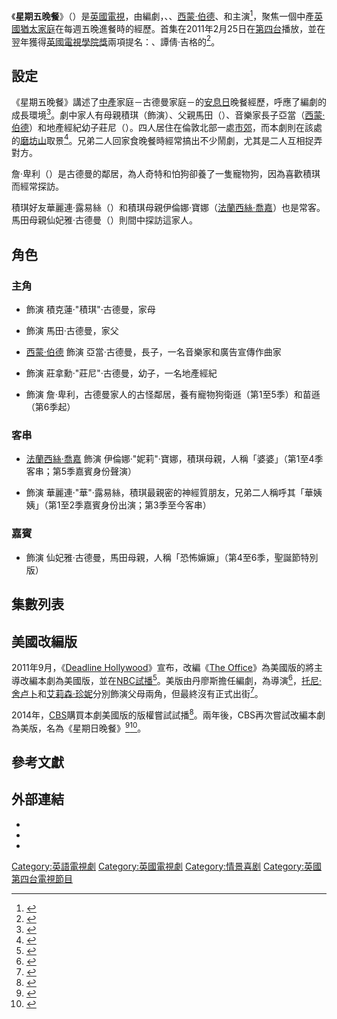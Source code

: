 {{Infobox television
| show_name = 星期五晚餐
| eng_name = ''Friday Night Dinner''
| image = Friday night dinner.png
| caption = 開場畫面
| genre = [[黑色幽默|黑色幽默]]、{{tsl|en|Cringe comedy|尷尬喜劇}}、滑稽鬧劇、[[情景喜剧|情景喜剧]]、粗俗鬧劇
| creator = {{tsl|en|Robert Popper|羅拔·朴伯}}
| writer = 羅拔·朴伯
| director = {{tsl|en|Steve Bendelack|史蒂夫·班德力}}、{{tsl|en|Martin Dennis|馬田·丹尼斯}}
| starring = {{tsl|en|Tamsin Greig|譚倩·吉格}}、{{tsl|en|Paul Ritter (actor)|保羅·烈達}}、[[西蒙·伯德|西蒙·伯德]]、{{tsl|en|Tom Rosenthal (actor)|湯·羅笙杜}}、{{tsl|en|Mark Heap|馬克·協普}}
| country = {{GBR}}
| language = [[英語|英語]]
| num_seasons = 6
| num_episodes = 37
| list_episodes = <!--List of Friday Night Dinner episodes-->
| executive_producer = {{tsl|en|Nira Park|妮娜·柏嘉}}、嘉露蓮·麗蒂、{{tsl|en|Kenton Allen|堅頓·亞倫}}
| producer = 羅拔·朴伯
| location = [[倫敦|倫敦]]
| runtime = 21至25分鐘
| company = 朴伯電視公司、{{tsl|en|Big Talk Productions|高談闊論製作公司}}
| interlude = {{tsl|en|Meddle (song)|Meddle}}<br><small>（{{tsl|en|Little Boots|Little Boots}}主唱）</small><br>Fot i hose<br><small>（{{tsl|en|Casiokids|Casiokids}}主唱）</small><br>{{tsl|en|1901 (song)|1901}}<br><small>（{{tsl|en|Phoenix (band)||Phoenix}}主唱）</small><br>Believe E.S.P.<br><small>（Deerhoof主唱）</small><br>Walk The Line<small>（Original Mix）</small><br><small>（{{tsl|en|Dani Siciliano|丹妮·西西里安露}}主唱）（第4季起）</small>
| opentheme = {{tsl|en|Animal (Miike Snow song)||Animal}}<br><small>（Punks Jump Up Remix）</small>
| singer = {{tsl|en|Miike Snow|米克史奴}}
| distributor = {{tsl|en|BBC Studios|BBC製片廠}}
| channel = [[第四台_(英國)|第四台]]
| picture_format = [[1080i|1080i]]（[[高清电视|高清电视]]）
| audio_format = [[立體聲|立體聲]]
| first_aired = {{Start date|2011|2|25}}
| last_aired = 
}}
《'''星期五晚餐'''》（{{lang-en|''Friday Night Dinner''}}）是[[英國電視|英國電視]]{{tsl|en|British sitcom|英國情景喜剧|情景喜剧}}，由{{tsl|en|Robert Popper|羅拔·朴伯}}編劇，{{tsl|en|Tamsin Greig|譚倩·吉格}}、{{tsl|en|Paul Ritter (actor)|保羅·烈達}}、[[西蒙·伯德|西蒙·伯德]]、{{tsl|en|Tom Rosenthal (actor)|湯·羅笙杜}}和{{tsl|en|Mark Heap|馬克·協普}}主演<ref>{{cite web|url=https://www.theguardian.com/media/2010/feb/12/channel4-television|title=Tamsin Greig and Pulling's Paul Ritter to star in Channel 4 comedy|last=Plunkett|first=John|date=2010-02-12|publisher=The Guardian|accessdate=2011-02-13|archive-date=2020-05-29|archive-url=https://web.archive.org/web/20200529140134/https://www.theguardian.com/media/2010/feb/12/channel4-television|dead-url=no}}</ref>，聚焦一個中產[[英國猶太人|英國猶太家庭]]在每週五晚進餐時的經歷。首集在2011年2月25日在[[第四台_(英國)|第四台]]播放，並在翌年獲得[[英國電視學院獎|英國電視學院獎]]兩項提名：{{tsl|en|British Academy Television Award for Best Scripted Comedy|英國電視學院獎最佳喜劇劇本|最佳情景喜劇}}、譚倩·吉格的{{tsl|en|British Academy Television Award for Best Female Comedy Performance|英國電視學院獎最佳喜劇女演員|最佳喜劇女演員}}<ref>{{cite web|url=http://www.bafta.org/television/awards/television-awards-winners-in-2012|title=Television Awards Winners in 2012|date=2012-04-24|publisher=[[英国电影和电视艺术学院|BAFTA]]|accessdate=2020-04-26|archive-date=2015-01-22|archive-url=https://web.archive.org/web/20150122225240/http://www.bafta.org/television/awards/television-awards-winners-in-2012|dead-url=no}}</ref>。

== 設定 ==
《星期五晚餐》講述了[[中產階級|中產]]{{tsl|en|Jewish secularism|猶太世俗主義|世俗猶太}}家庭－古德曼家庭－的[[安息日|安息日]]晚餐經歷，呼應了編劇的成長環境<ref>{{cite web|url=https://www.theguardian.com/culture/2011/mar/03/tamsin-greig-interview|title=Tamsin Greig: 'I always think I'll never work again'|first=Emine|last=Saner|work=The Guardian|date=2011-03-04|access-date=2020-08-12|archive-date=2012-07-08|archive-url=https://web.archive.org/web/20120708113631/http://www.guardian.co.uk/culture/2011/mar/03/tamsin-greig-interview|dead-url=no}}</ref>。劇中家人有母親積琪（{{tsl|en|Tamsin Greig|譚倩·吉格}}飾演）、父親馬田（{{tsl|en|Paul Ritter (actor)|保羅·烈達}}）、音樂家長子亞當（[[西蒙·伯德|西蒙·伯德]]）和地產經紀幼子莊尼（{{tsl|en|Tom Rosenthal (actor)|湯·羅笙杜}}）。四人居住在倫敦北部一處[[郊區|市郊]]，而本劇則在該處的[[磨坊山|磨坊山]]取景<ref>{{Cite web|title=Friday Night Dinner stars Simon Bird and Tom Rosenthal talk returning to the show|url=https://www.express.co.uk/life-style/life/953236/friday-night-dinner-cast-simon-bird-tom-rosenthal-tamsin-greig|accessdate=2020-08-12|date=2018-04-30|last=Power|first=Vicki|work=Express.co.uk|language=en|archive-date=2020-06-04|archive-url=https://web.archive.org/web/20200604222208/https://www.express.co.uk/life-style/life/953236/friday-night-dinner-cast-simon-bird-tom-rosenthal-tamsin-greig|dead-url=no}}</ref>。兄弟二人回家食晚餐時經常搞出不少鬧劇，尤其是二人互相捉弄對方。 

詹·卑利（{{tsl|en|Mark Heap|馬克·協普}}）是古德曼的鄰居，為人奇特和怕狗卻養了一隻寵物狗，因為喜歡積琪而經常探訪。 

積琪好友華麗連·露易絲（{{tsl|en|Tracy Ann Oberman|翠絲·安·奧伯敏|翠絲·奧伯敏}}）和積琪母親伊倫娜·寶娜（[[法蘭西絲·喬嘉|法蘭西絲·喬嘉]]）也是常客。馬田母親仙妃雅·古德曼（{{tsl|en|Rosalind Knight|盧莎蓮·黎特}}）則間中探訪這家人。

==角色==
===主角===
*{{tsl|en|Tamsin Greig|譚倩·吉格}} 飾演 積克蓮·"積琪"·古德曼，家母
*{{tsl|en|Paul Ritter (actor)|保羅·烈達}} 飾演 馬田·古德曼，家父
* [[西蒙·伯德|西蒙·伯德]] 飾演 亞當·古德曼，長子，一名音樂家和廣告宣傳作曲家
*{{tsl|en|Tom Rosenthal (actor)|湯·羅笙杜}} 飾演 莊拿勳·"莊尼"·古德曼，幼子，一名地產經紀
*{{tsl|en|Mark Heap|馬克·協普}} 飾演 詹·卑利，古德曼家人的古怪鄰居，養有寵物狗衛遜（第1至5季）和苗遜（第6季起）

===客串===
*[[法蘭西絲·喬嘉|法蘭西絲·喬嘉]] 飾演 伊倫娜·"妮莉"·寶娜，積琪母親，人稱「婆婆」（第1至4季客串；第5季嘉賓身份聲演）
*{{tsl|en|Tracy Ann Oberman|翠絲·安·奧伯敏}} 飾演 華麗連·"華"·露易絲，積琪最親密的神經質朋友，兄弟二人稱呼其「華姨姨」（第1至2季嘉賓身份出演；第3季至今客串）

===嘉賓===
*{{tsl|en|Rosalind Knight|盧莎蓮·黎特}} 飾演 仙妃雅·古德曼，馬田母親，人稱「恐怖嫲嫲」（第4至6季，聖誕節特別版）

==集數列表==
{{Main|{{le|星期五晚餐集數列表|List of Friday Night Dinner episodes}}}}
{{Series overview
|infoA = 英國平均收視<br />（萬人）{{efn|首三季的平均收視是計算七日平均觀看數而定，後三季是計算二十八日。}}
| color1 = #4E289E| episodes1 = 6| start1 = {{Start date|2011|2|25}}| end1 = {{End date|2011|4|8}}| info1A = {{N/A}}
| color2 = #A42B2B| episodes2 = 6| start2 = {{Start date|2012|10|7}}| end2 = {{End date|2012|11|11}}| info2A = {{N/A}}
| color2S = #A42B2B| linkT2S = 特別| start2S = {{Start date|2012|12|24}}| infoA2S = 154
| color3 = #D7A037| episodes3 = 6| start3 = {{Start date|2014|6|20}}| end3 = {{End date|2014|7|25}}| info3A = 145
| color4 = #060| episodes4 = 6| start4 = {{Start date|2016|7|22}}| end4 = {{End date|2016|8|26}}| info4A = 166
| color5 = #7CFC00| episodes5 = 6| start5 = {{Start date|2018|5|4}}| end5 = {{Start date|2018|6|8}}| info5A = 209
| color6 = #FFF833| episodes6 = 6| start6 = {{Start date|2020|3|27}}| end6 = {{Start date|2020|5|1}}| info6A = 470
}}
{{notelist}}

==美國改編版==
2011年9月，《[[Deadline_Hollywood|Deadline Hollywood]]》宣布，改編《[[办公室风云|The Office]]》為美國版的{{tsl|en|Greg Daniels|基格·丹廖斯}}將主導改編本劇為美國版，並在[[全国广播公司|NBC]][[電視試播|試播]]<ref>{{cite web |last=Andreeva |first=Nellie |url=https://www.deadline.com/2011/09/greg-daniels-to-adapt-british-comedy-friday-night-dinner-for-nbc/ |title=Greg Daniels To Adapt British Comedy 'Friday Night Dinner' For NBC |website=[[Deadline_Hollywood|Deadline Hollywood]] |date=2011-09-06 |accessdate=2012-02-04 |archive-date=2014-03-23 |archive-url=https://web.archive.org/web/20140323001657/http://www.deadline.com/2011/09/greg-daniels-to-adapt-british-comedy-friday-night-dinner-for-nbc/ |dead-url=no }}</ref>。美版由丹廖斯擔任編劇，{{tsl|en|Ken Kwapis|堅·夸彼斯}}為導演<ref name="pilot">{{cite web |last=Andreeva |first=Nellie |url=https://www.deadline.com/2012/02/ken-kwapis-set-to-direct-nbc-pilot-friday-night-dinner-reunites-with-greg-daniels/ |title=Ken Kwapis Set To Direct NBC Pilot 'Friday Night Dinner', Reunites With Greg Daniels |website=[[Deadline_Hollywood|Deadline Hollywood]] |date=2012-02-03 |accessdate=2012-02-04 |archive-date=2012-04-08 |archive-url=https://web.archive.org/web/20120408004303/http://www.deadline.com/2012/02/ken-kwapis-set-to-direct-nbc-pilot-friday-night-dinner-reunites-with-greg-daniels/ |dead-url=no }}</ref>，[[托尼·舍卢卜|托尼·舍卢卜]]和[[艾莉森·珍妮|艾莉森·珍妮]]分別飾演父母兩角，但最終沒有正式出街<ref>{{cite web |last=Andreeva |first=Nellie |url=https://www.deadline.com/2012/02/allison-janney-tony-shalhoub-to-star-in-greg-daniels-nbc-pilot-friday-night-dinner/ |title=Allison Janney & Tony Shalhoub To Star in Greg Daniels' NBC Pilot 'Friday Night Dinner' |website=[[Deadline_Hollywood|Deadline Hollywood]] |date=2012-02-07 |accessdate=2012-02-07 |archive-date=2014-06-19 |archive-url=https://web.archive.org/web/20140619150937/http://www.deadline.com/2012/02/allison-janney-tony-shalhoub-to-star-in-greg-daniels-nbc-pilot-friday-night-dinner/ |dead-url=no }}</ref>。

2014年，[[CBS_(電視網)|CBS]]購買本劇美國版的版權嘗試試播<ref>{{cite web |url=https://deadline.com/2014/08/friday-night-dinner-adaptation-cbs-put-pilot-822709/ |date=2014-08-21 |accessdate=2020-04-04 |website=Deadline |title=CBS Buys Adaptation Of British Comedy ‘Friday Night Dinner’ As Put Pilot |author=Nellie Andreeva |archive-date=2021-01-18 |archive-url=https://web.archive.org/web/20210118211633/https://deadline.com/2014/08/friday-night-dinner-adaptation-cbs-put-pilot-822709/ |dead-url=no }}</ref>。兩年後，CBS再次嘗試改編本劇為美版，名為《星期日晚餐》<ref>{{cite web |url=https://deadline.com/2016/08/friday-night-dinner-adaptation-cbs-sunday-night-dinner-comedy-1201810328/ |title=CBS Developing New Adaptation Of UK Comedy Series ‘Friday Night Dinner’ |author=Nellie Andreeva |date=2016-08-30 |accessdate=2020-04-04 |website=Deadline |archive-date=2020-11-08 |archive-url=https://web.archive.org/web/20201108124414/https://deadline.com/2016/08/friday-night-dinner-adaptation-cbs-sunday-night-dinner-comedy-1201810328/ |dead-url=no }}</ref><ref>{{cite web |url=https://www.digitalspy.com/tv/ustv/a806347/theyre-remaking-friday-night-dinner-for-the-us-again/ |title=They're remaking Friday Night Dinner for the US – again |first=Morgan |last=Jeffery |date=2016-08-31 |accessdate=2020-04-04 |website=DigitalSpy |archive-date=2020-11-08 |archive-url=https://web.archive.org/web/20201108121522/https://www.digitalspy.com/tv/ustv/a806347/theyre-remaking-friday-night-dinner-for-the-us-again/ |dead-url=no }}</ref>。

== 參考文獻 ==
{{Reflist|2}}

== 外部連結 ==
*{{Channel4.com|programmes/friday-night-dinner|Friday Night Dinner}}
*{{British Comedy Guide|tv|friday_night_dinner}}
*{{IMDb title|1844923}}

{{DEFAULTSORT:Friday Night Dinner}}
[[Category:英語電視劇|Category:英語電視劇]]
[[Category:英國電視劇|Category:英國電視劇]]
[[Category:情景喜剧|Category:情景喜剧]]
[[Category:英國第四台電視節目|Category:英國第四台電視節目]]